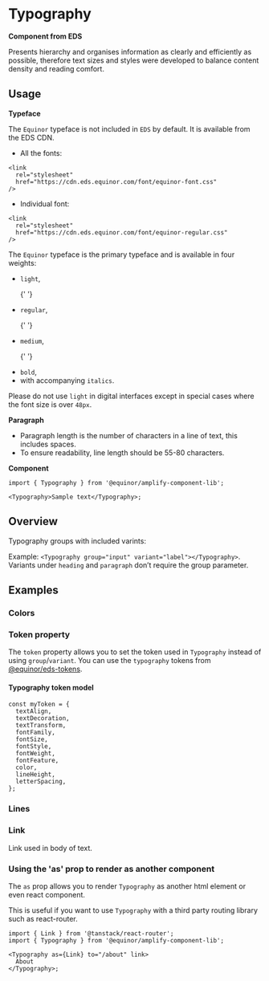 
# Typography

**Component from EDS**

Presents hierarchy and organises information as clearly and efficiently as possible,
therefore text sizes and styles were developed to balance content density and reading comfort.

<Links
  figmaUrl="https://www.figma.com/file/0TbIXrrObWj80Cf7KucKYFL0/Design-Tokens?node-id=2%3A4"
  sourceUrl="https://github.com/equinor/design-system/blob/develop/packages/eds-core-react/src/components/Typography/Typography.tsx"
  edsSBUrl="https://storybook.eds.equinor.com/?path=/docs/typography-typography--docs"
/>

<Primary />

<Controls />

## Usage

**Typeface**

The `Equinor` typeface is not included in `EDS` by default. It is available from the EDS CDN.

<ul>
  <li>All the fonts:</li>
</ul>

```tsx
<link
  rel="stylesheet"
  href="https://cdn.eds.equinor.com/font/equinor-font.css"
/>
```

<ul>
  <li>Individual font:</li>
</ul>

```tsx
<link
  rel="stylesheet"
  href="https://cdn.eds.equinor.com/font/equinor-regular.css"
/>
```

The `Equinor` typeface is the primary typeface and is available in four weights:

<ul>
  <li>
    <code>light</code>,
  </li>

{' '}

<li>
  <code>regular</code>,
</li>

{' '}

<li>
  <code>medium</code>,
</li>

{' '}

<li>
  <code>bold</code>,
</li>

  <li>
    with accompanying <code>italics</code>.
  </li>
</ul>

Please do not use <code>light</code> in digital interfaces except in special cases where the font size is over <code>48px</code>.

**Paragraph**

<ul>
  <li>
    Paragraph length is the number of characters in a line of text, this
    includes spaces.
  </li>

  <li>To ensure readability, line length should be 55-80 characters.</li>
</ul>

**Component**

```tsx
import { Typography } from '@equinor/amplify-component-lib';

<Typography>Sample text</Typography>;
```

## Overview

Typography groups with included varints:

Example: `<Typography group="input" variant="label"></Typography>`. <br />
Variants under `heading` and `paragraph` don’t require the group parameter.

<Canvas of={ComponentStories.GroupsOverview} />

## Examples

### Colors

<Canvas of={ComponentStories.Colors} />

### Token property

The `token` property allows you to set the token used in `Typography` instead of using `group`/`variant`. You can use the `typography` tokens from [@equinor/eds-tokens](https://www.npmjs.com/package/@equinor/eds-tokens).

#### Typography token model

```tsx
const myToken = {
  textAlign,
  textDecoration,
  textTransform,
  fontFamily,
  fontSize,
  fontStyle,
  fontWeight,
  fontFeature,
  color,
  lineHeight,
  letterSpacing,
};
```

<Canvas of={ComponentStories.TokenProperty} />

### Lines

<Canvas of={ComponentStories.Lines} />

### Link

Link used in body of text.

<Canvas of={ComponentStories.Link} />

### Using the 'as' prop to render as another component

The `as` prop allows you to render `Typography` as another html element or even react component.

<Canvas of={ComponentStories.As} />

This is useful if you want to use `Typography` with a third party routing library such as react-router.

```tsx
import { Link } from '@tanstack/react-router';
import { Typography } from '@equinor/amplify-component-lib';

<Typography as={Link} to="/about" link>
  About
</Typography>;
```

